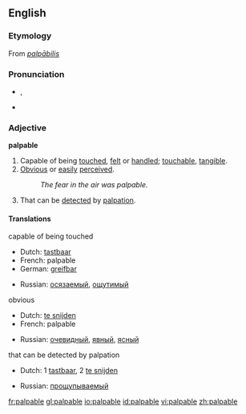 ==English==

===Etymology===
From {{L.}} ''[[palpābilis]]''

===Pronunciation===
*{{AHD|păl'pə-bəl}}, {{SAMPA|/pALp@bL:/}}
*{{audio|en-us-palpable.ogg|Audio (US)}}

===Adjective===
'''palpable'''

# Capable of being [[touch]]ed, [[felt]] or [[handle]]d; [[touchable]], [[tangible]].
# [[obvious|Obvious]] or [[easily]] [[perceived]].
#: ''The fear in the air was palpable.''
# {{medicine}} That can be [[detect]]ed by [[palpation]].

====Translations====
;capable of being touched
{{top}}
*Dutch: [[tastbaar]]
*French: palpable
*German: [[greifbar]]
{{mid}}
*Russian: [[осязаемый]], [[ощутимый]]
{{bottom}}

;obvious
{{top}}
*Dutch: [[te snijden]]
*French: palpable
{{mid}}
*Russian: [[очевидный]], [[явный]], [[ясный]]
{{bottom}}

;that can be detected by palpation
{{top}}
*Dutch: 1 [[tastbaar]], 2 [[te snijden]]
{{mid}}
*Russian: [[прощупываемый]]
{{bottom}}

[[fr:palpable]]
[[gl:palpable]]
[[io:palpable]]
[[id:palpable]]
[[vi:palpable]]
[[zh:palpable]]